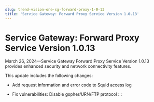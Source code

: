 ```yaml
---
slug: trend-vision-one-sg-forward-proxy-1-0-13
title: 'Service Gateway: Forward Proxy Service Version 1.0.13'
---
```

# Service Gateway: Forward Proxy Service Version 1.0.13

March 26, 2024—Service Gateway Forward Proxy Service Version 1.0.13 provides enhanced security and network connectivity features.

This update includes the following changes:

- Add request information and error code to Squid access log

- Fix vulnerabilities: Disable gopher/URN/FTP protocol
:::
